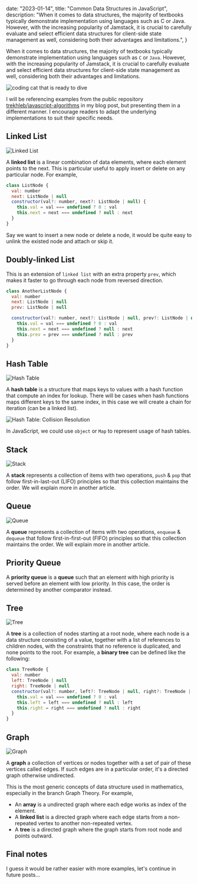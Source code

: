 
  date: "2023-01-14",
  title: "Common Data Structures in JavaScript",
  description:
    "When it comes to data structures, the majority of textbooks typically demonstrate implementation using languages such as C or Java. However, with the increasing popularity of Jamstack, it is crucial to carefully evaluate and select efficient data structures for client-side state management as well, considering both their advantages and limitations.",
}


When it comes to data structures, the majority of textbooks typically demonstrate implementation using languages such as `C` or `Java`. However, with the increasing popularity of Jamstack, it is crucial to carefully evaluate and select efficient data structures for client-side state management as well, considering both their advantages and limitations.

<Image src={buildingCat} alt="coding cat that is ready to dive" placeholder="blur" />

I will be referencing examples from the public repository [trekhleb/javascript-algorithms](https://github.com/trekhleb/javascript-algorithms/tree/master/src/data-structures/linked-list) in my blog post, but presenting them in a different manner. I encourage readers to adapt the underlying implementations to suit their specific needs.

## Linked List

![Linked List](https://github.com/trekhleb/javascript-algorithms/blob/master/src/data-structures/linked-list/images/linked-list.jpeg?raw=true)

A **linked list** is a linear combination of data elements, where each element points to the next. This is particular useful to apply insert or delete on any particular node. For example,

```js
class ListNode {
  val: number
  next: ListNode | null
  constructor(val?: number, next?: ListNode | null) {
    this.val = val === undefined ? 0 : val
    this.next = next === undefined ? null : next
  }
}
```

Say we want to insert a new node or delete a node, it would be quite easy to unlink the existed node and attach or skip it.

## Doubly-linked List

This is an extension of `linked list` with an extra property `prev`, which makes it faster to go through each node from reversed direction.

```js
class AnotherListNode {
  val: number
  next: ListNode | null
  prev: ListNode | null

  constructor(val?: number, next?: ListNode | null, prev?: ListNode | null) {
    this.val = val === undefined ? 0 : val
    this.next = next === undefined ? null : next
    this.prev = prev === undefined ? null : prev
  }
}
```

## Hash Table

![Hash Table](https://github.com/trekhleb/javascript-algorithms/blob/master/src/data-structures/hash-table/images/hash-table.jpeg?raw=true)

A **hash table** is a structure that maps keys to values with a hash function that compute an index for lookup. There will be cases when hash functions maps different keys to the same index, in this case we will create a chain for iteration (can be a linked list).

![Hash Table: Collision Resolution](https://github.com/trekhleb/javascript-algorithms/blob/master/src/data-structures/hash-table/images/collision-resolution.jpeg?raw=true)

In JavaScript, we could use `object` or `Map` to represent usage of hash tables.

## Stack

![Stack](https://github.com/trekhleb/javascript-algorithms/raw/master/src/data-structures/stack/images/stack.jpeg?raw=true)

A **stack** represents a collection of items with two operations, `push` & `pop` that follow first-in-last-out (LIFO) principles so that this collection maintains the order. We will explain more in another article.

## Queue

![Queue](https://github.com/trekhleb/javascript-algorithms/blob/master/src/data-structures/queue/images/queue.jpeg?raw=true)

A **queue** represents a collection of items with two operations, `enqueue` & `dequeue` that follow first-in-first-out (FIFO) principles so that this collection maintains the order. We will explain more in another article.

## Priority Queue

A **priority queue** is a **queue** such that an element with high priority is served before an element with low priority. In this case, the order is determined by another comparator instead.

## Tree

![Tree](https://github.com/trekhleb/javascript-algorithms/raw/master/src/data-structures/tree/images/tree.jpeg?raw=true)

A **tree** is a collection of nodes starting at a root node, where each node is a data structure consisting of a value, together with a list of references to children nodes, with the constraints that no reference is duplicated, and none points to the root. For example, a **binary tree** can be defined like the following:

```js
class TreeNode {
  val: number
  left: TreeNode | null
  right: TreeNode | null
  constructor(val?: number, left?: TreeNode | null, right?: TreeNode | null) {
    this.val = val === undefined ? 0 : val
    this.left = left === undefined ? null : left
    this.right = right === undefined ? null : right
  }
}
```

## Graph

![Graph](https://github.com/trekhleb/javascript-algorithms/raw/master/src/data-structures/graph/images/graph.jpeg?raw=true)

A **graph** a collection of vertices or nodes together with a set of pair of these vertices called edges. If such edges are in a particular order, it's a directed graph otherwise undirected.

This is the most generic concepts of data structure used in mathematics, especially in the branch Graph Theory. For example,

- An **array** is a undirected graph where each edge works as index of the element.
- A **linked list** is a directed graph where each edge starts from a non-repeated vertex to another non-repeated vertex.
- A **tree** is a directed graph where the graph starts from root node and points outward.

## Final notes

I guess it would be rather easier with more examples, let's continue in future posts...
